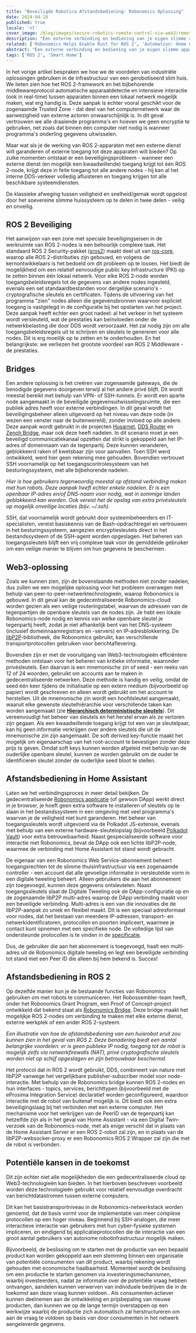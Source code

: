 ```yaml
---
title: "Beveiligde Robotica Afstandsbediening: Robonomics Oplossing"
date: 2024-04-19
published: true
locale: 'nl'
cover_image: /blog/images/secure-robotics-remote-control-via-web3/remote_control_cover.png
description: "Een externe verbinding en bediening van je eigen slimme apparaat is een zeer populaire functie onder gebruikers. Toch veroorzaakt zo'n triviale taak nog steeds veel moeilijkheden voor onervaren gebruikers - van het overwinnen van NAT tot beveiligingsproblemen. In een nieuw artikel laten we zien hoe deze moeilijkheden overwonnen kunnen worden met behulp van Robonomics."
related: ['Robonomics Helps Enable Rust for ROS 2', 'Automation: Home meets Industrial']
abstract: "Een externe verbinding en bediening van je eigen slimme apparaat is een zeer populaire functie onder gebruikers. Toch veroorzaakt zo'n triviale taak nog steeds veel moeilijkheden voor onervaren gebruikers - van het overwinnen van NAT tot beveiligingsproblemen. In een nieuw artikel laten we zien hoe deze moeilijkheden overwonnen kunnen worden met behulp van Robonomics."
tags: ['ROS 2', 'Smart Home']
---
```


In het vorige artikel bespraken we hoe we de voordelen van industriële oplossingen gebruiken in de infrastructuur van een gerobotiseerd slim huis. We lieten zien hoe het ROS 2-framework en het bijbehorende middlewareprotocol automatische apparaatdetectie en intensieve interactie (ook in real-time) tussen apparaten binnen een lokaal netwerk mogelijk maken, wat erg handig is. Deze aanpak is echter vooral geschikt voor de zogenaamde Trusted Zone - dat deel van het computernetwerk waar de aanwezigheid van externe actoren onwaarschijnlijk is. In dit geval vertrouwen we alle draaiende programma's en hoeven we geen encryptie te gebruiken, net zoals dat binnen één computer niet nodig is wanneer programma's onderling gegevens uitwisselen.

Maar wat als je de werking van ROS 2-apparaten met een externe dienst wilt garanderen of externe toegang tot deze apparaten wilt bieden? Op zulke momenten ontstaat er een beveiligingsprobleem - wanneer een externe dienst (en mogelijk een kwaadwillende) toegang krijgt tot één ROS 2-node, krijgt deze in feite toegang tot alle andere nodes - hij kan al het interne DDS-verkeer volledig afluisteren en toegang krijgen tot alle beschikbare systeemdiensten.

De klassieke afweging tussen veiligheid en snelheid/gemak wordt opgelost door het soevereine slimme huissysteem op te delen in twee delen - veilig en onveilig.

## ROS 2 Beveiliging

Het aanwijzen van een zone met speciale beveiligingseisen in de werkruimte van ROS 2-nodes is een behoorlijk complexe taak. Het standaard ROS 2 Security-pakket ([sros2](https://docs.ros.org/nl/rolling/Concepts/Intermediate/About-Security.html)) maakt deel uit van [ros-core](https://ros.org/reps/rep-2001.html#id32), waarop alle ROS 2-distributies zijn gebouwd, en volgens de kernontwikkelaars is het bedoeld om dit probleem op te lossen. Het biedt de mogelijkheid om een relatief eenvoudige public key infrastructure (PKI) op te zetten binnen één lokaal netwerk. Voor elke ROS 2-node worden toegangsbeleidsregels tot de gegevens van andere nodes ingesteld, evenals een set standaardbestanden voor dergelijke scenario's - cryptografische sleutels en certificaten. Tijdens de uitvoering van het programma "zien" nodes alleen die gegevensbronnen waarvoor expliciet toegang is vastgelegd in de configuratie bij het opstarten van het project. Deze aanpak heeft echter een groot nadeel: al het verkeer in het systeem wordt versleuteld, wat de prestaties kan beïnvloeden onder de netwerkbelasting die door DDS wordt veroorzaakt. Het zal nodig zijn om alle toegangsbeleidsregels uit te schrijven en sleutels te genereren voor alle nodes. Dit is erg moeilijk op te zetten en te onderhouden. En het belangrijkste: we verliezen het grootste voordeel van ROS 2 Middleware - de prestaties.

## Bridges

Een andere oplossing is het creëren van zogenaamde gateways, die de benodigde gegevens doorgeven terwijl al het andere privé blijft. Dit wordt meestal bereikt met behulp van VPN- of SSH-tunnels. Er wordt een aparte node aangemaakt in de beveiligde gegevensuitwisselingsruimte, die een publiek adres heeft voor externe verbindingen. In dit geval wordt het beveiligingsbeheer alleen uitgevoerd op het niveau van deze node (in wezen een venster naar de buitenwereld), zonder invloed op alle andere. Deze aanpak wordt gebruikt in de projecten [Husarnet](https://github.com/husarnet/husarnet), [DDS Router](https://github.com/eProsima/DDS-Router) en [Zenoh Bridge](https://github.com/eclipse-zenoh/zenoh-plugin-ros2dds), maar ook deze heeft nadelen. In dit scenario moet je een beveiligd communicatiekanaal opzetten dat strikt is gekoppeld aan het IP-adres of domeinnaam van de tegenpartij. Deze kunnen veranderen, geblokkeerd raken of kwetsbaar zijn voor aanvallen. Toen SSH werd ontwikkeld, werd hier geen rekening mee gehouden. Bovendien vertrouwt SSH voornamelijk op het toegangscontrolesysteem van het besturingssysteem, met alle bijbehorende nadelen.

<RbImage zoom src="/blog/images/secure-robotics-remote-control-via-web3/remote_control_legacy_approach.png" alt="Klassieke afstandsbediening via publieke IP en SSH/VPN" />

*Hier is hoe gebruikers tegenwoordig meestal op afstand verbinding maken met hun robots. Deze aanpak heeft echter enkele nadelen. Er is een openbaar IP-adres en/of DNS-naam voor nodig, wat in sommige landen geblokkeerd kan worden. Ook vereist het de opslag van extra privésleutels op mogelijk onveilige locaties (bijv. ~/.ssh).*

SSH, dat voornamelijk wordt gebruikt door systeembeheerders en IT-specialisten, vereist basiskennis van de Bash-opdrachtregel en vertrouwen in het besturingssysteem, aangezien encryptiesleutels direct in het bestandssysteem of de SSH-agent worden opgeslagen. Het beheren van toegangssleutels blijft een vrij complexe taak voor de gemiddelde gebruiker om een veilige manier te blijven om hun gegevens te beschermen.

## Web3-oplossing

Zoals we kunnen zien, zijn de bovenstaande methoden niet zonder nadelen, dus zullen we een mogelijke oplossing voor het probleem overwegen met behulp van peer-to-peer-netwerktechnologieën, waarop Robonomics is gebouwd. In dit geval kan de gedecentraliseerde Robonomics-cloud worden gezien als een veilige routeringstabel, waarvan de adressen van de tegenpartijen de openbare sleutels van de nodes zijn. Je hebt een lokale Robonomics-node nodig en kennis van welke openbare sleutel je tegenpartij heeft, zodat je niet afhankelijk bent van het DNS-systeem (inclusief domeinnaamregistrars en -servers) en IP-adresblokkering. De [libP2P](https://libp2p.io/)-bibliotheek, die Robonomics gebruikt, kan verschillende transportprotocollen gebruiken voor berichtaflevering.

Bovendien zijn er met de vooruitgang van Web3-technologieën efficiëntere methoden ontstaan voor het beheren van kritieke informatie, waaronder privésleutels. Een daarvan is een mnemonische zin of seed - een reeks van 12 of 24 woorden, gebruikt om accounts aan te maken in gedecentraliseerde netwerken. Deze methode is handig en veilig, omdat de seed één keer tijdens de initialisatie op een extern medium (bijvoorbeeld op papier) wordt geschreven en alleen wordt gebruikt om het account te herstellen. Uit de mnemonische zin wordt een hoofdsleutel aangemaakt, waaruit elke gewenste sleutelhiërarchie voor verschillende taken kan worden aangemaakt (zie **[Hierarchisch deterministische sleutels](https://docs.substrate.io/reference/command-line-tools/subkey/#hierarchical-deterministic-keys)**). Dit vereenvoudigt het beheer van sleutels en het herstel ervan als ze verloren zijn gegaan. Als een kwaadwillende toegang krijgt tot een van je sleutelpaar, kan hij geen informatie verkrijgen over andere sleutels die uit de mnemonische zin zijn aangemaakt. De soft derived key-functie maakt het mogelijk om eigenaarschap van het root-account te bevestigen zonder deze prijs te geven. Omdat soft keys kunnen worden afgeleid met behulp van de ouderlijke openbare sleutel, kunnen ze worden gebruikt om de ouder te identificeren sleutel zonder de ouderlijke seed bloot te stellen.

## Afstandsbediening in Home Assistant

Laten we het verbindingsproces in meer detail bekijken. De gedecentraliseerde [Robonomics applicatie](https://robonomics.app/) (of gewoon DApp) werkt direct in je browser, je hoeft geen extra software te installeren of sleutels op te slaan in het bestandssysteem in een omgeving met veel programma's waarvan je de veiligheid niet kunt garanderen. Het beheer van toegangssleutels wordt uitgevoerd via de Polkadot JS-extensie, evenals met behulp van een externe hardware-sleutelopslag (bijvoorbeeld [Polkadot Vault](https://wiki.polkadot.network/docs/polkadot-vault)) voor extra betrouwbaarheid. Naast gespecialiseerde software voor interactie met Robonomics, bevat de DApp ook een lichte libP2P-node, waarmee de verbinding met Home Assistant tot stand wordt gebracht.

<RbImage zoom src="/blog/images/secure-robotics-remote-control-via-web3/robonomics_home_assistant_usecase.png" alt="Home Assistant Afstandsbediening" />

De eigenaar van een Robonomics Web Service-abonnement beheert toegangsrechten tot de slimme thuisinfrastructuur via een zogenaamde controller - een account dat alle gevoelige informatie in versleutelde vorm in een digitale tweeling beheert. Alleen gebruikers die aan het abonnement zijn toegevoegd, kunnen deze gegevens ontsleutelen. Naast toegangssleutels slaat de Digitale Tweeling ook de DApp-configuratie op en de zogenaamde libP2P multi-adres waarop de DApp verbinding maakt voor een beveiligde verbinding. Multi-adres is een van die innovaties die de libP2P-aanpak zo uniek en flexibel maakt. Dit is een speciaal adresformaat voor nodes, dat het bestaan van meerdere IP-adressen, transport- en netwerkidentificatoren, protocollen en poorten impliceert, waarmee je contact kunt opnemen met een specifieke node. De volledige lijst van ondersteunde protocollen is te vinden in de [specificatie](https://github.com/multiformats/multiaddr/blob/master/protocols.csv).

Dus, de gebruiker die aan het abonnement is toegevoegd, haalt een multi-adres uit de Robonomics digitale tweeling en legt een beveiligde verbinding tot stand met een Peer ID die alleen bij hem bekend is. Succes!

## Afstandsbediening in ROS 2

Op dezelfde manier kun je de bestaande functies van Robonomics gebruiken om met robots te communiceren. Het Robossembler-team heeft, onder het Robonomics Grant Program, een Proof of Concept-project ontwikkeld dat bekend staat als [Robonomics Bridge](https://gitlab.com/robossembler/robonomics_bridge). Deze bridge maakt het mogelijkje ROS 2-nodes om verbinding te maken met elke externe dienst, externe werkplek of een ander ROS 2-systeem.

<RbImage zoom src="/blog/images/secure-robotics-remote-control-via-web3/robonomics_ros2_usecase.png" alt="ROS 2 Remote Control with Robonomics" />

*Een illustratie van hoe de afstandsbediening van een huisrobot eruit zou kunnen zien in het geval van ROS 2. Deze benadering biedt een aantal belangrijke voordelen: er is geen publieke IP nodig, toegang tot de robot is mogelijk zelfs via netwerkfirewalls (NAT), privé cryptografische sleutels worden niet op schijf opgeslagen en zijn betrouwbaar beschermd.*

Het protocol dat in ROS 2 wordt gebruikt, DDS, combineert van nature met libP2P vanwege het vergelijkbare publisher-subscriber model voor node-interactie. Met behulp van de Robonomics bridge kunnen ROS 2-nodes en hun interfaces - topics, services, berichttypen (bijvoorbeeld met de eProsima Integration Service) declaratief worden geconfigureerd, waardoor interactie met de robot van buitenaf mogelijk is. Dit biedt ook een extra beveiligingslaag bij het verbinden met een externe computer. Het mechanisme voor het verkrijgen van de PeerID van de tegenpartij kan hetzelfde zijn als in het geval van Home Assistant - via een Digital Twin-verzoek van de Robonomics-node, met als enige verschil dat in plaats van de Home Assistant Server er een ROS 2-robot zal zijn, en in plaats van de libP2P-websocker-proxy er een Robonomics ROS 2 Wrapper zal zijn die met de robot is verbonden.

## Potentiële kansen in de toekomst

Dit zijn echter niet alle mogelijkheden die een gedecentraliseerde cloud op Web3-technologieën kan bieden. In het hierboven beschreven voorbeeld worden deze technologieën gebruikt voor relatief eenvoudige overdracht van berichtdatastromen tussen externe computers.

Dit kan het basistransportniveau in de Robonomics-netwerkstack worden genoemd, dat de basis vormt voor de implementatie van meer complexe protocollen op een hoger niveau. Beginnend bij SSH-analogen, die meer interactieve interactie van gebruikers met hun cyber-fysieke systemen impliceren, en eindigend bij applicatieprotocollen die de interactie van een groot aantal gebruikers van autonome robotinfrastructuur mogelijk maken.

Bijvoorbeeld, de beslissing om te starten met de productie van een bepaald product kan worden gekoppeld aan een stemming binnen een organisatie van potentiële consumenten van dit product, waarbij rekening wordt gehouden met economische haalbaarheid. Momenteel wordt de beslissing om een productie te starten genomen via investeringsmechanismen, waarbij investeerders, nadat ze informatie over de potentiële vraag hebben ontvangen, aandelen kunnen verwerven van individuele bedrijven die in de toekomst aan deze vraag kunnen voldoen.. Als consumenten actiever kunnen deelnemen aan de ontwikkeling en prijsbepaling van nieuwe producten, dan kunnen we op de lange termijn overstappen op een werkwijze waarbij de productie zich automatisch zal herstructureren om aan de vraag te voldoen op basis van door consumenten in het netwerk aangeleverde gegevens.